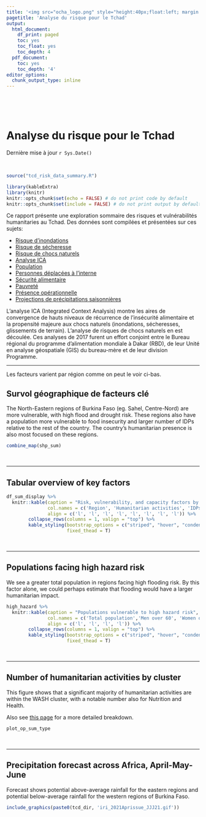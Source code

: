 ```yaml
---
title: '<img src="ocha_logo.png" style="height:40px;float:left; margin:10px" /><img src="centre_logo.png" style="height:50px;float:left; margin:10px" />'
pagetitle: 'Analyse du risque pour le Tchad'
output:
  html_document:
    df_print: paged
    toc: yes
    toc_float: yes
    toc_depth: 4
  pdf_document:
    toc: yes
    toc_depth: '4'
editor_options:
  chunk_output_type: inline
---
```


<br>
<br>
<br>

# Analyse du risque pour le Tchad
Dernière mise à jour `r Sys.Date()`

<br>

```r
source("tcd_risk_data_summary.R")

library(kableExtra)
library(knitr)
knitr::opts_chunk$set(echo = FALSE) # do not print code by default
knitr::opts_chunk$set(include = FALSE) # do not print output by default
```

Ce rapport présente une exploration sommaire des risques et vulnérabilités humanitaries au Tchad. Des données sont compilées et présentées sur ces sujets:

- [Risque d'inondations](https://geonode.wfp.org/layers/geonode%3Atcd_ica_floodrisk_geonode_mar2017)
- [Risque de sécheresse](https://geonode.wfp.org/layers/geonode%3Atcd_ica_droughtrisk_geonode_mar2017)
- [Risque de chocs naturels](https://geonode.wfp.org/layers/geonode%3Atcd_ica_naturalshocksrisk_geonode_mar2017)
- [Analyse ICA](https://geonode.wfp.org/layers/geonode%3Atcd_ica_categories_areas_geonode_mar2017)
- [Population](https://data.humdata.org/dataset/population-statistics-of-chad)
- [Personnes déplacées à l'interne](https://data.humdata.org/dataset/population-au-tchad-et-total-idps-retournes-refugies-sadd)
- [Sécurité alimentaire](https://data.humdata.org/dataset/cadre-harmonise)
- [Pauvreté](https://data.humdata.org/dataset/chad-mpi)
- [Présence opérationnelle](https://data.humdata.org/dataset/chad-operational-presence)
- [Projections de précipitations saisonnières](https://iri.columbia.edu/our-expertise/climate/forecasts/seasonal-climate-forecasts/)

L'analyse ICA (Integrated Context Analysis) montre les aires de convergence de hauts niveaux de récurrence de l'insécurité alimentaire et la propensité majeure aux chocs naturels (inondations, sécheresses, glissements de terrain). L'analyse de risques de chocs naturels en est découlée. Ces analyses de 2017 furent un effort conjoint entre le Bureau régional du programme d'alimentation mondiale à Dakar (RBD), de leur Unité en analyse géospatiale (GIS) du bureau-mère et de leur division Programme.


***

Les facteurs varient par région comme on peut le voir ci-bas. 

## Survol géographique de facteurs clé

The North-Eastern regions of Burkina Faso (eg. Sahel, Centre-Nord) are more vulnerable, with high flood and drought risk. These regions also have a population more vulnerable to food insecurity and larger number of IDPs relative to the rest of the country. The country's humanitarian presence is also most focused on these regions.


```r

combine_map(shp_sum)

```

&nbsp;
&nbsp;

***

## Tabular overview of key factors


```r

df_sum_display %>%
  knitr::kable(caption = "Risk, vulnerability, and capacity factors by region",
               col.names = c('Region', 'Humanitarian activities', 'IDPs', 'Multidimensional\npoverty index', 'Drought risk', 'Flood risk', 'Total population\n', 'IPC Phase 3+'),
               align = c('l', 'l', 'l', 'l', 'l', 'l', 'l', 'l')) %>%
        collapse_rows(columns = 1, valign = "top") %>%
        kable_styling(bootstrap_options = c("striped", "hover", "condensed", "responsive"),
                      fixed_thead = T) 

```

&nbsp;
&nbsp;

***

## Populations facing high hazard risk

We see a greater total population in regions facing high flooding risk. By this factor alone, we could perhaps estimate that flooding would have a larger humanitarian impact.


```r

high_hazard %>%
  knitr::kable(caption = "Populations vulnerable to high hazard risk",
               col.names = c('Total population','Men over 60', 'Women over 60', 'IDPs'),
               align = c('l', 'l', 'l', 'l')) %>%
        collapse_rows(columns = 1, valign = "top") %>%
        kable_styling(bootstrap_options = c("striped", "hover", "condensed", "responsive"),
                      fixed_thead = T)

```

&nbsp;
&nbsp;

***

## Number of humanitarian activities by cluster

This figure shows that a significant majority of humanitarian activities are within the WASH cluster, with a notable number also for Nutrition and Health. 

Also see [this page](https://app.powerbi.com/view?r=eyJrIjoiNjgyYTM1ZjQtNzFhMC00OTUwLWFiYWYtZDdlN2VjMjE2Y2NkIiwidCI6IjBmOWUzNWRiLTU0NGYtNGY2MC1iZGNjLTVlYTQxNmU2ZGM3MCIsImMiOjh9&pageName=ReportSection) for a more detailed breakdown. 

```r

plot_op_sum_type

```


&nbsp;
&nbsp;

***

## Precipitation forecast across Africa, April-May-June

Forecast shows potential above-average rainfall for the eastern regions and potential below-average rainfall for the western regions of Burkina Faso. 

```r

include_graphics(paste0(tcd_dir, 'iri_2021Aprissue_JJJ21.gif'))
```